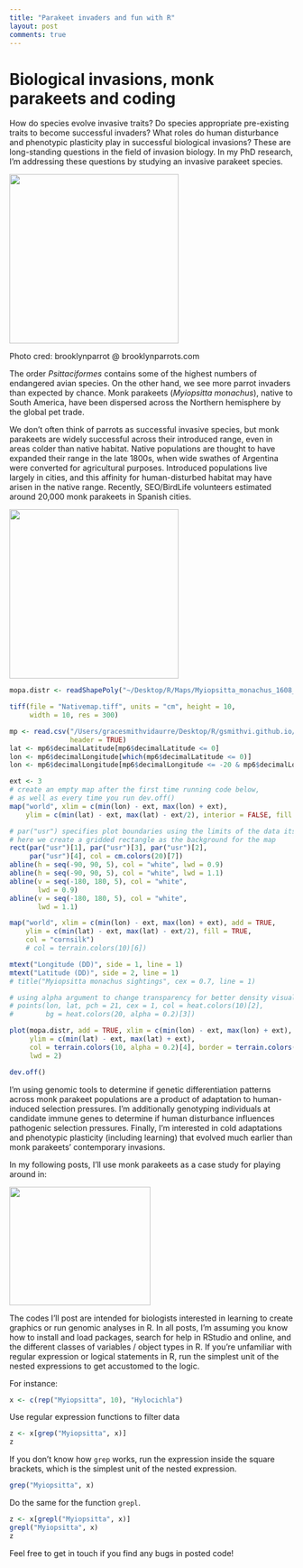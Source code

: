 ```yaml
---
title: "Parakeet invaders and fun with R"
layout: post
comments: true
---
```


# Biological invasions, monk parakeets and coding 

How do species evolve invasive traits? Do species appropriate pre-existing traits to become successful invaders? What roles do human disturbance and phenotypic plasticity play in successful biological invasions? These are long-standing questions in the field of invasion biology. In my PhD research, I'm addressing these questions by studying an invasive parakeet species.

<img src="/images/mp1.jpg" width="300" height ="300" />

Photo cred: brooklynparrot @ brooklynparrots.com

The order *Psittaciformes* contains some of the highest numbers of endangered avian species. On the other hand, we see more parrot invaders than expected by chance. Monk parakeets (*Myiopsitta monachus*), native to South America, have been dispersed across the Northern hemisphere by the global pet trade. 

We don't often think of parrots as successful invasive species, but monk parakeets are widely successful across their introduced range, even in areas colder than native habitat. Native populations are thought to have expanded their range in the late 1800s, when wide swathes of Argentina were converted for agricultural purposes. Introduced populations live largely in cities, and this affinity for human-disturbed habitat may have arisen in the native range. Recently, SEO/BirdLife volunteers estimated around 20,000 monk parakeets in Spanish cities. 

<img src="/images/Nativemap.tiff" width="300" height ="300" />


```r

mopa.distr <- readShapePoly("~/Desktop/R/Maps/Myiopsitta_monachus_1608_NS.shp") 

tiff(file = "Nativemap.tiff", units = "cm", height = 10,
     width = 10, res = 300)

mp <- read.csv("/Users/gracesmithvidaurre/Desktop/R/gsmithvi.github.io/_data/mymon.csv",
               header = TRUE)
lat <- mp6$decimalLatitude[mp6$decimalLatitude <= 0]
lon <- mp6$decimalLongitude[which(mp6$decimalLatitude <= 0)]
lon <- mp6$decimalLongitude[mp6$decimalLongitude <= -20 & mp6$decimalLongitude >= -85]

ext <- 3
# create an empty map after the first time running code below,
# as well as every time you run dev.off()
map("world", xlim = c(min(lon) - ext, max(lon) + ext),
    ylim = c(min(lat) - ext, max(lat) - ext/2), interior = FALSE, fill = FALSE)

# par("usr") specifies plot boundaries using the limits of the data itself
# here we create a gridded rectangle as the background for the map
rect(par("usr")[1], par("usr")[3], par("usr")[2], 
     par("usr")[4], col = cm.colors(20)[7])
abline(h = seq(-90, 90, 5), col = "white", lwd = 0.9)
abline(h = seq(-90, 90, 5), col = "white", lwd = 1.1)
abline(v = seq(-180, 180, 5), col = "white", 
       lwd = 0.9)
abline(v = seq(-180, 180, 5), col = "white", 
       lwd = 1.1)

map("world", xlim = c(min(lon) - ext, max(lon) + ext), add = TRUE,
    ylim = c(min(lat) - ext, max(lat) - ext/2), fill = TRUE,
    col = "cornsilk")
    # col = terrain.colors(10)[6]) 

mtext("Longitude (DD)", side = 1, line = 1)
mtext("Latitude (DD)", side = 2, line = 1)
# title("Myiopsitta monachus sightings", cex = 0.7, line = 1)

# using alpha argument to change transparency for better density visualization
# points(lon, lat, pch = 21, cex = 1, col = heat.colors(10)[2], 
#        bg = heat.colors(20, alpha = 0.2)[3])

plot(mopa.distr, add = TRUE, xlim = c(min(lon) - ext, max(lon) + ext), 
     ylim = c(min(lat) - ext, max(lat) + ext), 
     col = terrain.colors(10, alpha = 0.2)[4], border = terrain.colors(10, alpha = 0.6)[2],
     lwd = 2)

dev.off() 

```

I'm using genomic tools to determine if genetic differentiation patterns across monk parakeet populations are a product of adaptation to human-induced selection pressures. I'm additionally genotyping individuals at candidate immune genes to determine if human disturbance influences pathogenic selection pressures. Finally, I'm interested in cold adaptations and phenotypic plasticity (including learning) that evolved much earlier than monk parakeets' contemporary invasions.

In my following posts, I'll use monk parakeets as a case study for playing around in: 

<img src="/images/R.png" width="250" height ="210" />

The codes I'll post are intended for biologists interested in learning to create graphics or run genomic analyses in R. In all posts, I'm assuming you know how to install and load packages, search for help in RStudio and online, and the different classes of variables / object types in R. If you're unfamiliar with regular expression or logical statements in R, run the simplest unit of the nested expressions to get accustomed to the logic.

For instance:

```r
x <- c(rep("Myiopsitta", 10), "Hylocichla")
```

Use regular expression functions to filter data 
```r
z <- x[grep("Myiopsitta", x)]
z
```

If you don't know how `grep` works, run the expression inside the square brackets, which is the simplest unit of the nested expression. 
```r
grep("Myiopsitta", x)
```

Do the same for the function `grepl`.
```r
z <- x[grepl("Myiopsitta", x)]
grepl("Myiopsitta", x)
z
```


Feel free to get in touch if you find any bugs in posted code! 



